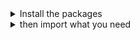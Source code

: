 
<details><summary >Install the packages</summary>

Install from [the React bundle](?path=/docs/introduction-installation--page) or as a single package:

```bash
npm install @orbit-ui/icons
```
</details>

<details><summary >then import what you need</summary>

As a react component:

```jsx
import { IconName } from "@orbit-ui/icons";
```

As an image:

```jsx
import IconName from "@orbit-ui/icons/icon-name.svg";
```

As a background image:

```css
.name-icon: {
    background: url("~@orbit-ui/icons/icon-name.svg");
}
```

</details>
